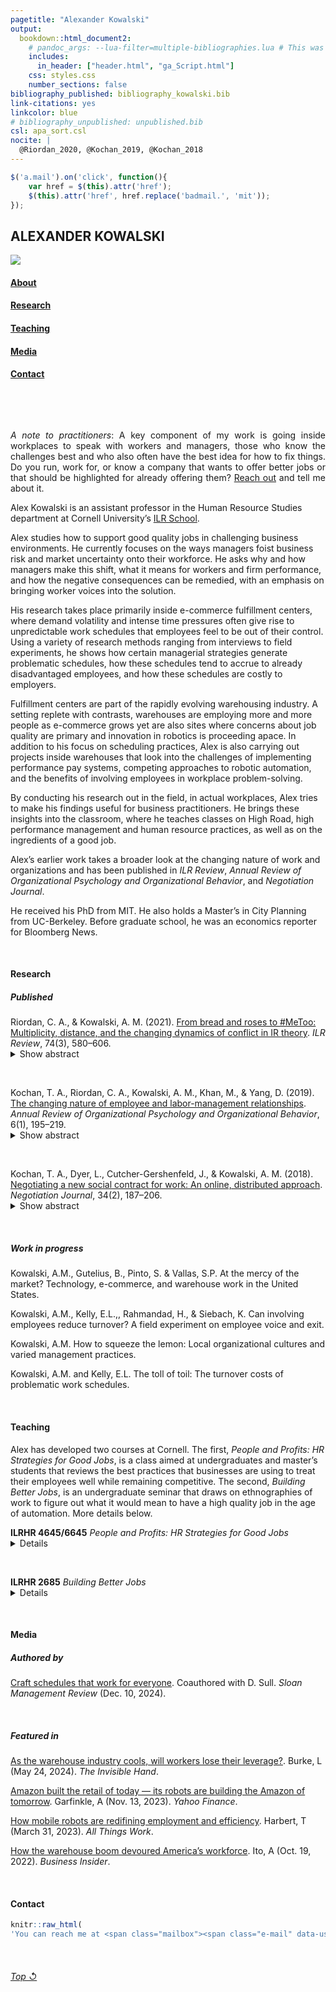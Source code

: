 ```yaml
---
pagetitle: "Alexander Kowalski"
output: 
  bookdown::html_document2:
    # pandoc_args: --lua-filter=multiple-bibliographies.lua # This was creating issuesb
    includes:
      in_header: ["header.html", "ga_Script.html"]
    css: styles.css
    number_sections: false
bibliography_published: bibliography_kowalski.bib 
link-citations: yes
linkcolor: blue
# bibliography_unpublished: unpublished.bib
csl: apa_sort.csl
nocite: | 
  @Riordan_2020, @Kochan_2019, @Kochan_2018 
---
```



```js

$('a.mail').on('click', function(){
    var href = $(this).attr('href');
    $(this).attr('href', href.replace('badmail.', 'mit'));
});

```

:::: {.wrapper}
::: {}

:::

::: {}

:::

::: {.nameplate}
# ALEXANDER KOWALSKI

:::

::: {}

:::

::: {.nav}

![](images/headshot_chrtwn_1.jpg)

#### [About](#header)

#### [Research](#research)

#### [Teaching](#teaching)

#### [Media](#media)

#### [Contact](#contact)

\ 

\
<p align="justify">
*A note to practitioners*: A key component of my work is going inside workplaces to speak with workers and managers, those who know the challenges best and who also often have the best idea for how to fix things. Do you run, work for, or know a company that wants to offer better jobs or that should be highlighted for already offering them? [Reach out](#contact) and tell me about it.
</p>

:::

::: {.text}
Alex Kowalski is an assistant professor in the Human Resource Studies department at Cornell University's [ILR School](https://www.ilr.cornell.edu/).

Alex studies how to support good quality jobs in challenging business environments. He currently focuses on the ways managers foist business risk and market uncertainty onto their workforce. He asks why and how managers make this shift, what it means for workers and firm performance, and how the negative consequences can be remedied, with an emphasis on bringing worker voices into the solution.

His research takes place primarily inside e-commerce fulfillment centers, where demand volatility and intense time pressures often give rise to unpredictable work schedules that employees feel to be out of their control. Using a variety of research methods ranging from interviews to field experiments, he shows how certain managerial strategies generate problematic schedules, how these schedules tend to accrue to already disadvantaged employees, and how these schedules are costly to employers. 

Fulfillment centers are part of the rapidly evolving warehousing industry. A setting replete with contrasts, warehouses are employing more and more people as e-commerce grows yet are also sites where concerns about job quality are primary and innovation in robotics is proceeding apace. In addition to his focus on scheduling practices, Alex is also carrying out projects inside warehouses that look into the challenges of implementing performance pay systems, competing approaches to robotic automation, and the benefits of involving employees in workplace problem-solving. 

By conducting his research out in the field, in actual workplaces, Alex tries to make his findings useful for business practitioners. He brings these insights into the classroom, where he teaches classes on High Road, high performance management and human resource practices, as well as on the ingredients of a good job.

Alex's earlier work takes a broader look at the changing nature of work and organizations and has been published in *ILR Review*, *Annual Review of Organizational Psychology and Organizational Behavior*, and *Negotiation Journal*.

He received his PhD from MIT. He also holds a Master's in City Planning from UC-Berkeley. Before graduate school, he was an economics reporter for Bloomberg News.


<br>

#### <a id="research"></a>Research

##### Published

<!-- ::: {#refs_published} -->
<!-- ::: -->

Riordan, C. A., & Kowalski, A. M. (2021). [From bread and roses to \#MeToo: Multiplicity, distance, and the changing dynamics of conflict in IR theory]( https://doi.org/10.1177/0019793920970868). *ILR Review*, 74(3), 580–606.
<details> 
<summary>Show abstract</summary>
    
A central assumption in industrial relations theory is that conflict is rooted in an enduring difference between the interests of labor and management. In recent years, the reality of work has changed for many, and scholarship has called attention to overlooked dimensions of conflict that depart from this assumption. The authors account for these developments with the concepts of *multiplicity* and *distance*. Multiplicity means that a broad range of actors bring diverse goals, tied to identities and values in addition to interests, to the employment relationship. The competing and fluid motivations that stem from these goals alter how actors individually and collectively name conflict. Distance reflects a growing rift between those who control work and those who labor, rooted in prevailing organizational forms and practices and the transformation of institutions. Distance alters actors’ interdependence and their perceived and actual power in addressing conflict. From these observations, the authors derive propositions suggesting directions for research and theory regarding conflict and the institutions through which actors balance goals.
    
</details> 

\

Kochan, T. A., Riordan, C. A., Kowalski, A. M., Khan, M., & Yang, D. (2019). [The changing nature of employee and labor-management relationships](https://doi.org/10.1146/annurev-orgpsych-012218-015335). *Annual Review of Organizational Psychology and Organizational Behavior*, 6(1), 195–219.
<details> 
<summary>Show abstract</summary>
    
This article reviews work and employment research, paying particular attention to theory and applications by scholars in organizational psychology and organizational behavior (OP/OB) and employment or industrial relations (ER), with the objective of better understanding employee and labor-management relationships. Our animating premise is that juxtaposing these two research traditions provides a stronger basis for analyzing these relationships today. OP/OB offer micro- and meso-level focuses, whereas ER focuses on organizations, collective actors, and labor markets, with an emphasis on historical context. We hope this review motivates efforts to think about and build new social and psychological contracts that are attuned to the evolving dynamics present in the economy, workforce, and society. To this end, we look to the future and propose ways of deepening, broadening, and accelerating the pace of research that might lead to useful changes in practices, institutions, and public policies.
    
</details> 

\

Kochan, T. A., Dyer, L., Cutcher-Gershenfeld, J., & Kowalski, A. M. (2018). [Negotiating a new social contract for work: An online, distributed approach](https://doi.org/10.1111%2Fnejo.12223). *Negotiation Journal*, 34(2), 187–206. 
<details> 
<summary>Show abstract</summary>
    
A massive open online course (MOOC) entitled “Shaping the Future of Work” (offered through MITx, the Massachusetts Institute of Technology's online learning division) has been the context for a multiparty simulation designed to produce classroom negotiation results that will have social impacts. After running the course in the MOOC context three times and in face‐to‐face settings eight times, we noticed that key themes emerged. Participants have brought their own workforce perspectives to their simulation roles as employers, worker representatives, elected officials, and educators. They have called for reciprocal agreements centered on fair treatment and representation in the workplace, improved organizational performance, investments in skills and capabilities, aligned rewards and benefits for workers, and work–life balance in communities. We continue to use the simulation in the classroom and are exploring ways to expand its use. In the meantime, in this article, we discuss how the insights gleaned from this simulation could be used to crystallize and advance a new social contract at a time when the public policies, institutions, and organizational practices governing employment relations have not kept up with the dramatic changes taking place in the workforce, nature of work, and overall economy.
    
</details> 

\

##### Work in progress

Kowalski, A.M., Gutelius, B., Pinto, S. & Vallas, S.P. At the mercy of the market? Technology, e-commerce, and warehouse work in the United States.

Kowalski, A.M., Kelly, E.L.,, Rahmandad, H., & Siebach, K. Can involving employees reduce turnover? A field experiment on employee voice and exit.

Kowalski, A.M. How to squeeze the lemon: Local organizational cultures and varied management practices.

Kowalski, A.M. and Kelly, E.L. The toll of toil: The turnover costs of problematic work schedules.

<br>

#### <a id="teaching"></a> Teaching

Alex has developed two courses at Cornell. The first, *People and Profits: HR Strategies for Good Jobs*, is a class aimed at undergraduates and master's students that reviews the best practices that businesses are using to treat their employees well while remaining competitive. The second, *Building Better Jobs*, is an undergraduate seminar that draws on ethnographies of work to figure out what it would mean to have a high quality job in the age of automation. More details below.

**ILRHR 4645/6645** *People and Profits: HR Strategies for Good Jobs*
<details> 
<summary>Details</summary>
    
Economic, social, technological, and political upheaval are transforming the workplace. What
role do managers and HR professionals have in shaping how these transformations play out? In
this course, we will debate whether, in responding to these challenges, those who manage people
must choose between running a profitable business and treating their employees well.
To arrive at an answer, we will begin by identifying the most pressing HR issues inside organizations
today, ranging from burnout and scheduling inflexibility to earnings inequality and limited
career mobility. Next, we will develop a framework for assessing and promoting high quality
jobs. We will then use case studies, cutting-edge research, and conversations with business professionals
and workers to explore how certain organizations are able to provide good jobs while
remaining competitive. Throughout our exploration, we will have realistic conversations about
how difficult it can be to drive positive change. At the end of the course, students will be asked to
put forth their own ideas for balancing people and profits.
    
</details> 

\

**ILRHR 2685** *Building Better Jobs*
<details> 
<summary>Details</summary>
    
This  seminar explores the dirty, dull, and dangerous jobs that many science
and technology experts believe can and should be replaced by robots, algorithms, artificial intelligence, and other recent innovations. Rather than accept that certain jobs are inherently bad, we
will critically examine what can make even the toughest work rewarding and the most prestigious
career unfulfilling. We will use our insights to sketch out the key determinants of a good
quality job and then learn about evidence-based policies and practices that organizations can use
to evaluate and improve the jobs they offer.
    
</details> 

<br>

#### <a id="media"></a> Media

##### Authored by

[Craft schedules that work for everyone](https://sloanreview.mit.edu/article/craft-schedules-that-work-for-everyone/). Coauthored with D. Sull. *Sloan Management Review* (Dec. 10, 2024).

\

##### Featured in

[As the warehouse industry cools, will workers lose their leverage?](https://bizeconreporting.journalism.cuny.edu/2024/05/24/as-the-warehouse-industry-cools-will-workers-lose-their-leverage/). Burke, L (May 24, 2024). *The Invisible Hand*.

[Amazon built the retail of today — its robots are building the Amazon of tomorrow](https://finance.yahoo.com/news/amazon-built-the-retail-of-today--its-robots-are-building-the-amazon-of-tomorrow-150249496.html). Garfinkle, A (Nov. 13, 2023). *Yahoo Finance*.

[How mobile robots are redifining employment and efficiency](https://www.shrm.org/topics-tools/news/all-things-work/mobile-robots-work). Harbert, T (March 31, 2023). *All Things Work*.

[How the warehouse boom devoured America's workforce](https://www.businessinsider.com/warehouse-jobs-economy-impact-blue-collar-pay-employment-hiring-boom-2022-10). Ito, A (Oct. 19, 2022). *Business Insider*.

<br>

#### <a id="contact"></a> Contact

```r
knitr::raw_html(
'You can reach me at <span class="mailbox"><span class="e-mail" data-user="ikslawok.xela" data-website="ude.llenroc [ta] "></span></span>.')
```

\

###### [Top &olarr;](#header)  
:::

::::